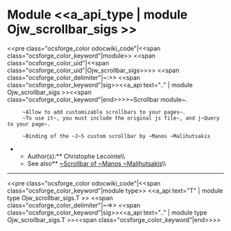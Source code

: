 =Module <<a_api_type | module Ojw_scrollbar_sigs >> =
<<pre class="ocsforge_color odocwiki_code"|<<span class="ocsforge_color_keyword"|module>> <<span class="ocsforge_color_uid"|<<span class="ocsforge_color_uid"|Ojw_scrollbar_sigs>>>> <<span class="ocsforge_color_delimiter"|~:>> <<span class="ocsforge_color_keyword"|sig>><<a_api text=".." | module Ojw_scrollbar_sigs >><<span class="ocsforge_color_keyword"|end>>>>~Scrollbar module~.


      ~Allow to add customizable scrollbars to your pages~.
      ~To use it~, you must include the original js file~, and j~Query to your page~.


      ~Binding of the ~J~S custom scrollbar by ~Manos ~Malihutsakis
**Author(s):** Christophe Lecointe\\
**See also** [[ http://manos.malihu.gr/jquery-custom-content-scroller/ |~Scrollbar of ~Manos ~Malihutsakis]]\\

----
<<pre class="ocsforge_color odocwiki_code"|<<span class="ocsforge_color_keyword"|module type>> <<a_api text="T" | module type Ojw_scrollbar_sigs.T >> <<span class="ocsforge_color_delimiter"|~=>> <<span class="ocsforge_color_keyword"|sig>><<a_api text=".." | module type Ojw_scrollbar_sigs.T >><<span class="ocsforge_color_keyword"|end>>>>